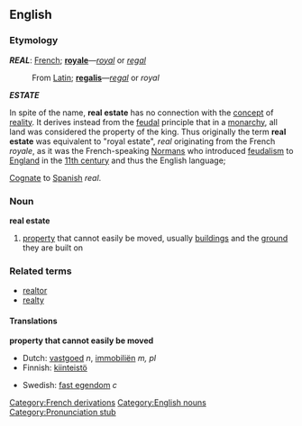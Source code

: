 {{wikipedia}}

==English==
===Etymology===
'''''REAL''''': [[French]]; '''[[royale]]'''&mdash;''[[royal]]'' or ''[[regal]]'' 
:From [[Latin]]; '''[[regalis]]'''&mdash;''[[regal]]'' or ''royal''

'''''ESTATE''''' {{etystub}}

In spite of the name, '''real estate''' has no connection with the [[concept]] of [[reality]]. It derives instead from the [[feudal]] principle that in a [[monarchy]], all land was considered the property of the king. Thus originally the term '''real estate''' was equivalent to "royal estate", ''real'' originating from the French ''royale'', as it was the French-speaking [[Normans]] who introduced [[feudalism]] to [[England]] in the [http://en.wikipedia.org/wiki/11th_century 11th century] and thus the English language; 

[[Cognate]] to [[Spanish]] ''real''.

===Noun===
'''real estate'''

# [[property]] that cannot easily be moved, usually [[building]]s and the [[ground]] they are built on

===Related terms===
*[[realtor]]
*[[realty]]

====Translations====
'''property that cannot easily be moved'''
{{top}}
*Dutch: [[vastgoed]] ''n'', [[immobiliën]] ''m, pl''
*Finnish: [[kiinteistö]]
{{mid}}
*Swedish: [[fast egendom]] ''c''
{{bottom}}

[[Category:French derivations]]
[[Category:English nouns]]
[[Category:Pronunciation stub]]